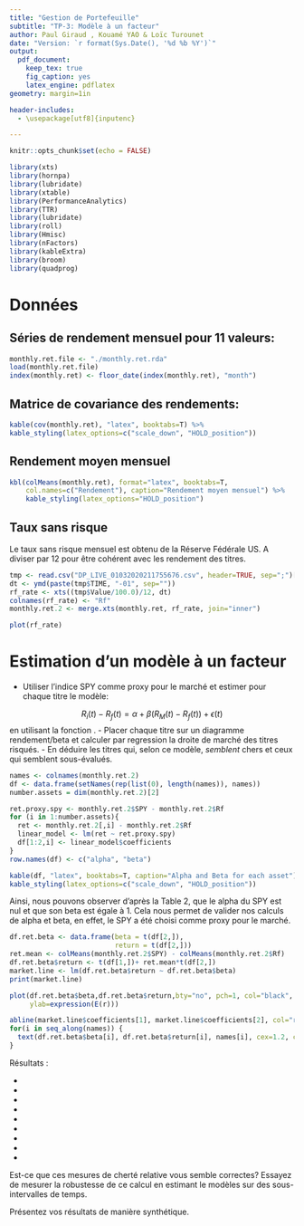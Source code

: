 ```yaml
---
title: "Gestion de Portefeuille"
subtitle: "TP-3: Modèle à un facteur"
author: Paul Giraud , Kouamé YAO & Loïc Turounet
date: "Version: `r format(Sys.Date(), '%d %b %Y')`"
output:
  pdf_document:
    keep_tex: true
    fig_caption: yes
    latex_engine: pdflatex
geometry: margin=1in

header-includes:
  - \usepackage[utf8]{inputenc}

---
```


```r
knitr::opts_chunk$set(echo = FALSE)

```

```r
library(xts)
library(hornpa)
library(lubridate)
library(xtable)
library(PerformanceAnalytics)
library(TTR)
library(lubridate)
library(roll)
library(Hmisc)
library(nFactors)
library(kableExtra)
library(broom)
library(quadprog)
```

# Données

## Séries de rendement mensuel pour 11 valeurs:

```r
monthly.ret.file <- "./monthly.ret.rda"
load(monthly.ret.file)
index(monthly.ret) <- floor_date(index(monthly.ret), "month")
```

## Matrice de covariance des rendements:

```r
kable(cov(monthly.ret), "latex", booktabs=T) %>%
kable_styling(latex_options=c("scale_down", "HOLD_position"))
```

## Rendement moyen mensuel

```r
kbl(colMeans(monthly.ret), format="latex", booktabs=T,
    col.names=c("Rendement"), caption="Rendement moyen mensuel") %>%
    kable_styling(latex_options="HOLD_position")
```


## Taux sans risque

Le taux sans risque mensuel est obtenu de la Réserve Fédérale US. A diviser par 12 pour être cohérent avec les rendement des titres.

```r
tmp <- read.csv("DP_LIVE_01032020211755676.csv", header=TRUE, sep=";")[, c("TIME", "Value")]
dt <- ymd(paste(tmp$TIME, "-01", sep=""))
rf_rate <- xts((tmp$Value/100.0)/12, dt)
colnames(rf_rate) <- "Rf"
monthly.ret.2 <- merge.xts(monthly.ret, rf_rate, join="inner")
```
```r
plot(rf_rate)
```

# Estimation d'un modèle à un facteur

- Utiliser l'indice SPY comme proxy pour le marché et estimer pour chaque titre le modèle:

$$
R_i(t) - R_f(t) = \alpha + \beta (R_M(t) - R_f(t)) + \epsilon(t)
$$
en utilisant la fonction \texttt{lm}.
- Placer chaque titre sur un diagramme rendement/beta et calculer par regression la droite de marché des titres risqués.
- En déduire les titres qui, selon ce modèle, *semblent* chers et ceux qui semblent sous-évalués.


```r
names <- colnames(monthly.ret.2)
df <- data.frame(setNames(rep(list(0), length(names)), names))
number.assets = dim(monthly.ret.2)[2]

ret.proxy.spy <- monthly.ret.2$SPY - monthly.ret.2$Rf
for (i in 1:number.assets){
  ret <- monthly.ret.2[,i] - monthly.ret.2$Rf
  linear_model <- lm(ret ~ ret.proxy.spy)
  df[1:2,i] <- linear_model$coefficients
}
row.names(df) <- c("alpha", "beta")
```

```r
kable(df, "latex", booktabs=T, caption="Alpha and Beta for each asset") %>%
kable_styling(latex_options=c("scale_down", "HOLD_position"))
```


Ainsi, nous pouvons observer d'après la Table 2, que le alpha du SPY est nul et que son beta est égale à 1. Cela nous permet de valider nos calculs de alpha et beta, en effet, le SPY a été choisi comme proxy pour le marché.


```r
df.ret.beta <- data.frame(beta = t(df[2,]),
                          return = t(df[2,]))
ret.mean <- colMeans(monthly.ret.2$SPY) - colMeans(monthly.ret.2$Rf)
df.ret.beta$return <- t(df[1,])+ ret.mean*t(df[2,])
market.line <- lm(df.ret.beta$return ~ df.ret.beta$beta)
print(market.line)

plot(df.ret.beta$beta,df.ret.beta$return,bty="no", pch=1, col="black", xlab=expression(beta),
     ylab=expression(E(r)))

abline(market.line$coefficients[1], market.line$coefficients[2], col="red")
for(i in seq_along(names)) {
  text(df.ret.beta$beta[i], df.ret.beta$return[i], names[i], cex=1.2, col="blue")
}
```

Résultats :

-
-
-
-
-
-
-
-
-

Est-ce que ces mesures de cherté relative vous semble correctes? Essayez de mesurer la robustesse de ce calcul en estimant le modèles sur des sous-intervalles de temps.

Présentez vos résultats de manière synthétique.

